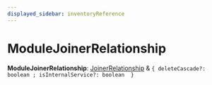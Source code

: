 ```yaml
---
displayed_sidebar: inventoryReference
---
```



# ModuleJoinerRelationship

 **ModuleJoinerRelationship**: [JoinerRelationship](inventory.JoinerRelationship.mdx) & ``{ deleteCascade?: boolean ; isInternalService?: boolean  }``
